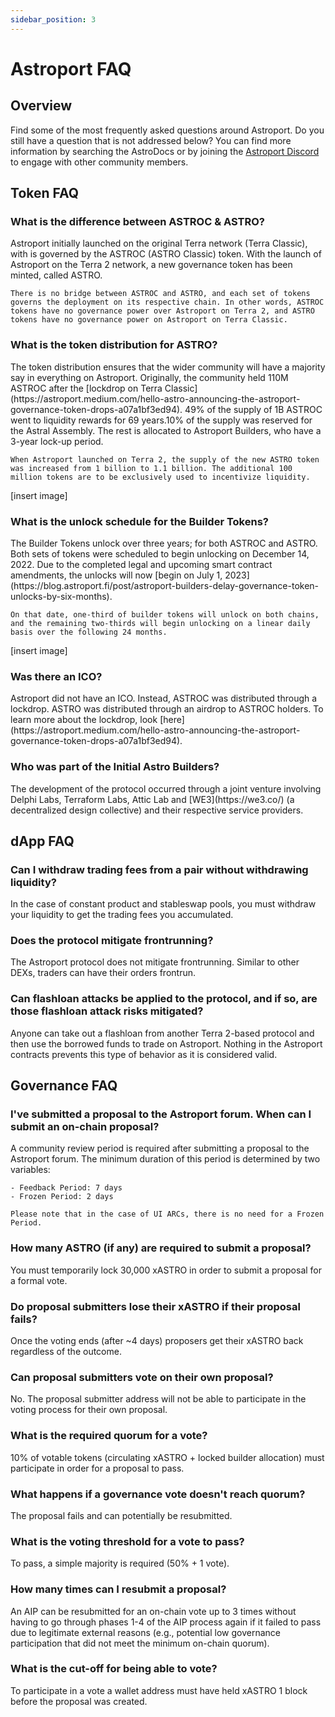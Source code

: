 ```yaml
---
sidebar_position: 3
---
```



# Astroport FAQ

## Overview

Find some of the most frequently asked questions around Astroport. Do you still have a question that is not addressed below? You can find more information by searching the AstroDocs or by joining the [Astroport Discord](https://discord.com/invite/astroport) to engage with other community members.

## Token FAQ

### What is the difference between ASTROC & ASTRO?

<Admonition type="info" title="NOTE">
    Astroport initially launched on the original Terra network (Terra Classic), with is governed by the ASTROC (ASTRO Classic) token. With the launch of Astroport on the Terra 2 network, a new governance token has been minted, called ASTRO.

    There is no bridge between ASTROC and ASTRO, and each set of tokens governs the deployment on its respective chain. In other words, ASTROC tokens have no governance power over Astroport on Terra 2, and ASTRO tokens have no governance power on Astroport on Terra Classic.
</Admonition>

### What is the token distribution for ASTRO?

<Admonition type="info" title="NOTE">
    The token distribution ensures that the wider community will have a majority say in everything on Astroport. Originally, the community held 110M ASTROC after the [lockdrop on Terra Classic](https://astroport.medium.com/hello-astro-announcing-the-astroport-governance-token-drops-a07a1bf3ed94). 49% of the supply of 1B ASTROC went to liquidity rewards for 69 years.10% of the supply was reserved for the Astral Assembly. The rest is allocated to Astroport Builders, who have a 3-year lock-up period.

    When Astroport launched on Terra 2, the supply of the new ASTRO token was increased from 1 billion to 1.1 billion. The additional 100 million tokens are to be exclusively used to incentivize liquidity.
</Admonition>

[insert image]

### What is the unlock schedule for the Builder Tokens?

<Admonition type="info" title="NOTE">
    The Builder Tokens unlock over three years; for both ASTROC and ASTRO. Both sets of tokens were scheduled to begin unlocking on December 14, 2022. Due to the completed legal and upcoming smart contract amendments, the unlocks will now [begin on July 1, 2023](https://blog.astroport.fi/post/astroport-builders-delay-governance-token-unlocks-by-six-months).

    On that date, one-third of builder tokens will unlock on both chains, and the remaining two-thirds will begin unlocking on a linear daily basis over the following 24 months.
</Admonition>

[insert image]

### Was there an ICO?

<Admonition type="info" title="NOTE">
    Astroport did not have an ICO. Instead, ASTROC was distributed through a lockdrop. ASTRO was distributed through an airdrop to ASTROC holders. To learn more about the lockdrop, look [here](https://astroport.medium.com/hello-astro-announcing-the-astroport-governance-token-drops-a07a1bf3ed94).
</Admonition>

### Who was part of the Initial Astro Builders?

<Admonition type="info" title="NOTE">
    The development of the protocol occurred through a joint venture involving Delphi Labs, Terraform Labs, Attic Lab and [WE3](https://we3.co/) (a decentralized design collective) and their respective service providers.
</Admonition>

## dApp FAQ

### Can I withdraw trading fees from a pair without withdrawing liquidity?

<Admonition type="info" title="NOTE">
    In the case of constant product and stableswap pools, you must withdraw your liquidity to get the trading fees you accumulated.
</Admonition>

### Does the protocol mitigate frontrunning?

<Admonition type="info" title="NOTE">
    The Astroport protocol does not mitigate frontrunning. Similar to other DEXs, traders can have their orders frontrun.
</Admonition>

### Can flashloan attacks be applied to the protocol, and if so, are those flashloan attack risks mitigated?

<Admonition type="info" title="NOTE">
    Anyone can take out a flashloan from another Terra 2-based protocol and then use the borrowed funds to trade on Astroport. Nothing in the Astroport contracts prevents this type of behavior as it is considered valid.
</Admonition>

## Governance FAQ

### I've submitted a proposal to the Astroport forum. When can I submit an on-chain proposal?

<Admonition type="info" title="NOTE">
    A community review period is required after submitting a proposal to the Astroport forum. The minimum duration of this period is determined by two variables:

    - Feedback Period: 7 days
    - Frozen Period: 2 days

    Please note that in the case of UI ARCs, there is no need for a Frozen Period.
</Admonition>

### How many ASTRO (if any) are required to submit a proposal?

<Admonition type="info" title="NOTE">
    You must temporarily lock 30,000 xASTRO in order to submit a proposal for a formal vote.
</Admonition>

### Do proposal submitters lose their xASTRO if their proposal fails?

<Admonition type="info" title="NOTE">
    Once the voting ends (after ~4 days) proposers get their xASTRO back regardless of the outcome.
</Admonition>

### Can proposal submitters vote on their own proposal?

<Admonition type="info" title="NOTE">
    No. The proposal submitter address will not be able to participate in the voting process for their own proposal.
</Admonition>

### What is the required quorum for a vote?

<Admonition type="info" title="NOTE">
    10% of votable tokens (circulating xASTRO + locked builder allocation) must participate in order for a proposal to pass.
</Admonition>

### What happens if a governance vote doesn't reach quorum?

<Admonition type="info" title="NOTE">
    The proposal fails and can potentially be resubmitted.
</Admonition>

### What is the voting threshold for a vote to pass?

<Admonition type="info" title="NOTE">
    To pass, a simple majority is required (50% + 1 vote).
</Admonition>

### How many times can I resubmit a proposal?

<Admonition type="info" title="NOTE">
    An AIP can be resubmitted for an on-chain vote up to 3 times without having to go through phases 1-4 of the AIP process again if it failed to pass due to legitimate external reasons (e.g., potential low governance participation that did not meet the minimum on-chain quorum).
</Admonition>

### What is the cut-off for being able to vote?

<Admonition type="info" title="NOTE">
    To participate in a vote a wallet address must have held xASTRO 1 block before the proposal was created. 
</Admonition>